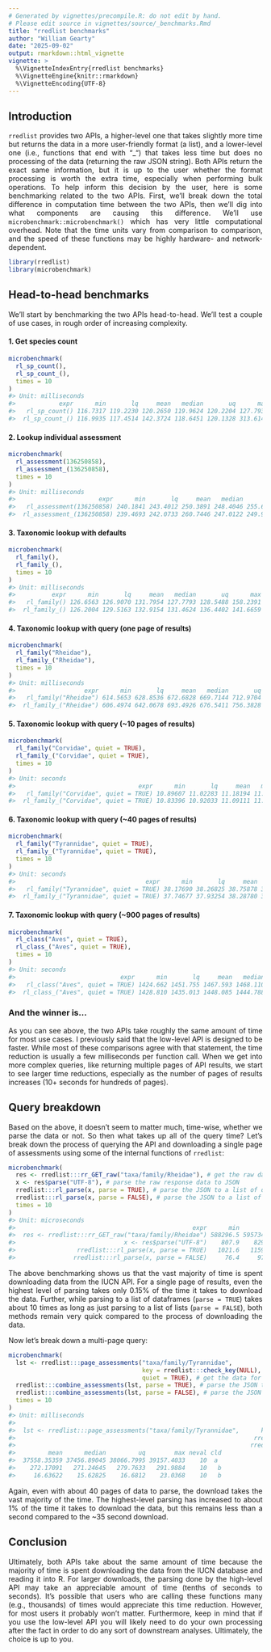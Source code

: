 ```yaml
---
# Generated by vignettes/precompile.R: do not edit by hand.
# Please edit source in vignettes/source/_benchmarks.Rmd
title: "rredlist benchmarks"
author: "William Gearty"
date: "2025-09-02"
output: rmarkdown::html_vignette
vignette: >
  %\VignetteIndexEntry{rredlist benchmarks}
  %\VignetteEngine{knitr::rmarkdown}
  %\VignetteEncoding{UTF-8}
---
```




<div style="text-align: justify">

## Introduction

`rredlist` provides two APIs, a higher-level one that takes slightly more time but returns the data in a more user-friendly format (a list), and a lower-level one (i.e., functions that end with "_") that takes less time but does no processing of the data (returning the raw JSON string). Both APIs return the exact same information, but it is up to the user whether the format processing is worth the extra time, especially when performing bulk operations. To help inform this decision by the user, here is some benchmarking related to the two APIs. First, we'll break down the total difference in computation time between the two APIs, then we'll dig into what components are causing this difference. We'll use `microbenchmark::microbenchmark()` which has very little computational overhead. Note that the time units vary from comparison to comparison, and the speed of these functions may be highly hardware- and network-dependent.


``` r
library(rredlist)
library(microbenchmark)
```

## Head-to-head benchmarks

We'll start by benchmarking the two APIs head-to-head. We'll test a couple of use cases, in rough order of increasing complexity.

#### 1\. Get species count


``` r
microbenchmark(
  rl_sp_count(),
  rl_sp_count_(),
  times = 10
)
#> Unit: milliseconds
#>            expr      min       lq     mean   median       uq      max neval cld
#>   rl_sp_count() 116.7317 119.2230 120.2650 119.9624 120.2204 127.7930    10   a
#>  rl_sp_count_() 116.9935 117.4514 142.3724 118.6451 120.1328 313.6149    10   a
```

#### 2\. Lookup individual assessment


``` r
microbenchmark(
  rl_assessment(136250858),
  rl_assessment_(136250858),
  times = 10
)
#> Unit: milliseconds
#>                       expr      min       lq     mean   median      uq      max neval cld
#>   rl_assessment(136250858) 240.1841 243.4012 250.3891 248.4046 255.671 265.0165    10   a
#>  rl_assessment_(136250858) 239.4693 242.0733 260.7446 247.0122 249.948 388.4490    10   a
```

#### 3\. Taxonomic lookup with defaults


``` r
microbenchmark(
  rl_family(),
  rl_family_(),
  times = 10
)
#> Unit: milliseconds
#>          expr      min       lq     mean   median       uq      max neval cld
#>   rl_family() 126.6563 126.9070 131.7954 127.7793 128.5488 158.2391    10   a
#>  rl_family_() 126.2004 129.5163 132.9154 131.4624 136.4402 141.6659    10   a
```

#### 4\. Taxonomic lookup with query (one page of results)


``` r
microbenchmark(
  rl_family("Rheidae"),
  rl_family_("Rheidae"),
  times = 10
)
#> Unit: milliseconds
#>                   expr      min       lq     mean   median       uq      max neval cld
#>   rl_family("Rheidae") 614.5653 628.8536 672.6828 669.7144 712.9704 739.9620    10   a
#>  rl_family_("Rheidae") 606.4974 642.0678 693.4926 676.5411 756.3828 822.1573    10   a
```

#### 5\. Taxonomic lookup with query (~10 pages of results)


``` r
microbenchmark(
  rl_family("Corvidae", quiet = TRUE),
  rl_family_("Corvidae", quiet = TRUE),
  times = 10
)
#> Unit: seconds
#>                                  expr      min       lq     mean   median       uq      max neval cld
#>   rl_family("Corvidae", quiet = TRUE) 10.89607 11.02283 11.18194 11.17454 11.32452 11.48761    10   a
#>  rl_family_("Corvidae", quiet = TRUE) 10.83396 10.92033 11.09111 11.04066 11.16850 11.63398    10   a
```

#### 6\. Taxonomic lookup with query (~40 pages of results)


``` r
microbenchmark(
  rl_family("Tyrannidae", quiet = TRUE),
  rl_family_("Tyrannidae", quiet = TRUE),
  times = 10
)
#> Unit: seconds
#>                                    expr      min       lq     mean   median       uq      max neval cld
#>   rl_family("Tyrannidae", quiet = TRUE) 38.17690 38.26825 38.75878 38.58874 38.93320 39.98190    10   a
#>  rl_family_("Tyrannidae", quiet = TRUE) 37.74677 37.93254 38.28780 38.00963 38.72292 39.07203    10   a
```

#### 7\. Taxonomic lookup with query (~900 pages of results)


``` r
microbenchmark(
  rl_class("Aves", quiet = TRUE),
  rl_class_("Aves", quiet = TRUE),
  times = 10
)
#> Unit: seconds
#>                             expr      min       lq     mean   median       uq      max neval cld
#>   rl_class("Aves", quiet = TRUE) 1424.662 1451.755 1467.593 1468.110 1483.732 1513.186    10   a
#>  rl_class_("Aves", quiet = TRUE) 1428.810 1435.013 1448.085 1444.788 1465.589 1472.253    10   a
```

### And the winner is...

As you can see above, the two APIs take roughly the same amount of time for most use cases. I previously said that the low-level API is designed to be faster. While most of these comparisons agree with that statement, the time reduction is usually a few milliseconds per function call. When we get into more complex queries, like returning multiple pages of API results, we start to see larger time reductions, especially as the number of pages of results increases (10+ seconds for hundreds of pages).

## Query breakdown

Based on the above, it doesn't seem to matter much, time-wise, whether we parse the data or not. So then what takes up all of the query time? Let's break down the process of querying the API and downloading a single page of assessments using some of the internal functions of `rredlist`:




``` r
microbenchmark(
  res <- rredlist:::rr_GET_raw("taxa/family/Rheidae"), # get the raw data for the first page
  x <- res$parse("UTF-8"), # parse the raw response data to JSON
  rredlist:::rl_parse(x, parse = TRUE), # parse the JSON to a list of dataframes
  rredlist:::rl_parse(x, parse = FALSE), # parse the JSON to a list of lists
  times = 10
)
#> Unit: microseconds
#>                                                 expr      min       lq      mean    median       uq      max neval cld
#>  res <- rredlist:::rr_GET_raw("taxa/family/Rheidae") 588296.5 595734.3 607564.29 603497.10 620369.4 634292.7    10  a 
#>                              x <- res$parse("UTF-8")    807.9    829.0   1971.02   1028.45   2543.7   7116.8    10   b
#>                 rredlist:::rl_parse(x, parse = TRUE)   1021.6   1159.5   1440.46   1212.80   1302.7   3237.3    10   b
#>                rredlist:::rl_parse(x, parse = FALSE)     76.4     97.2    167.72    114.65    292.4    317.2    10   b
```

The above benchmarking shows us that the vast majority of time is spent downloading data from the IUCN API. For a single page of results, even the highest level of parsing takes only 0.15% of the time it takes to download the data. Further, while parsing to a list of dataframes (`parse = TRUE`) takes about 10 times as long as just parsing to a list of lists (`parse = FALSE`), both methods remain very quick compared to the process of downloading the data.

Now let's break down a multi-page query:




``` r
microbenchmark(
  lst <- rredlist:::page_assessments("taxa/family/Tyrannidae",
                                     key = rredlist:::check_key(NULL),
                                     quiet = TRUE), # get the data for all of the pages
  rredlist:::combine_assessments(lst, parse = TRUE), # parse the JSON to a list of dataframes
  rredlist:::combine_assessments(lst, parse = FALSE), # parse the JSON to a list of lists
  times = 10
)
#> Unit: milliseconds
#>                                                                                                               expr        min         lq
#>  lst <- rredlist:::page_assessments("taxa/family/Tyrannidae",      key = rredlist:::check_key(NULL), quiet = TRUE) 36737.2111 36941.2153
#>                                                                  rredlist:::combine_assessments(lst, parse = TRUE)   249.1083   266.0197
#>                                                                 rredlist:::combine_assessments(lst, parse = FALSE)    13.7986    15.4881
#>         mean      median         uq        max neval cld
#>  37558.35359 37456.89045 38066.7995 39157.4033    10  a 
#>    272.17091   271.24645   279.7633   291.9884    10   b
#>     16.63622    15.62825    16.6812    23.0368    10   b
```

Again, even with about 40 pages of data to parse, the download takes the vast majority of the time. The highest-level parsing has increased to about 1% of the time it takes to download the data, but this remains less than a second compared to the ~35 second download.

## Conclusion

Ultimately, both APIs take about the same amount of time because the majority of time is spent downloading the data from the IUCN database and reading it into R. For larger downloads, the parsing done by the high-level API may take an appreciable amount of time (tenths of seconds to seconds). It's possible that users who are calling these functions many (e.g., thousands) of times would appreciate this time reduction. However, for most users it probably won't matter. Furthermore, keep in mind that if you use the low-level API you will likely need to do your own processing after the fact in order to do any sort of downstream analyses. Ultimately, the choice is up to you.

</div>
